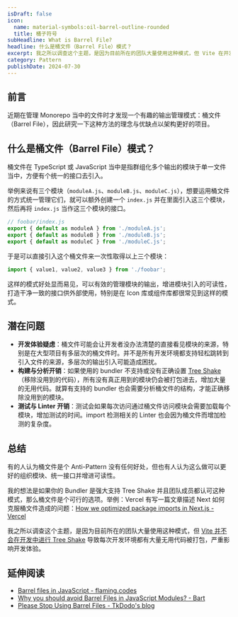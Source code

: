 ```yaml
---
isDraft: false
icon:
  name: material-symbols:oil-barrel-outline-rounded
  title: 桶子符号
subHeadline: What is Barrel File?
headline: 什么是桶文件（Barrel File）模式？
excerpt: 我之所以调查这个主题，是因为目前所在的团队大量使用这种模式，但 Vite 在开发中不进行 Tree Shake，导致每次开发环境都有大量无用代码被打包，严重影响开发体验。因此研究一下这种方法的理念与优缺点以架构更好的项目。
category: Pattern
publishDate: 2024-07-30
---
```


## 前言

近期在管理 Monorepo 当中的文件时才发现一个有趣的输出管理模式：桶文件（Barrel File），因此研究一下这种方法的理念与优缺点以架构更好的项目。

## 什么是桶文件（Barrel File）模式？

桶文件在 TypeScript 或 JavaScript 当中是指群组化多个输出的模块于单一文件当中，方便有个统一的接口去引入。

举例来说有三个模块（`moduleA.js`、`moduleB.js`、`moduleC.js`），想要运用桶文件的方式统一管理它们，就可以额外创建一个 `index.js` 并在里面引入这三个模块，然后再将 `index.js` 当作这三个模块的接口。

```javascript
// foobar/index.js
export { default as moduleA } from './moduleA.js';
export { default as moduleB } from './moduleB.js';
export { default as moduleC } from './moduleC.js';
```

于是可以直接引入这个桶文件来一次性取得以上三个模块：

```javascript
import { value1, value2, value3 } from './foobar';
```

这样的模式好处显而易见，可以有效的管理模块的输出，增进模块引入的可读性，打造干净一致的接口供外部使用，特别是在 Icon 库或组件库都很常见到这样的模式。

## 潜在问题

- **开发体验疑虑**：桶文件可能会让开发者没办法清楚的直接看见模块的来源，特别是在大型项目有多层次的桶文件时。并不是所有开发环境都支持轻松跳转到引入文件的来源，多层次的输出引入可能造成困扰。
- **构建与分析开销**：如果使用的 bundler 不支持或没有正确设置 [Tree Shake](https://developer.mozilla.org/en-US/docs/Glossary/Tree_shaking)（移除没用到的代码），所有没有真正用到的模块仍会被打包进去，增加大量的无用代码。就算有支持的 bundler 也会需要分析桶文件的结构，才能正确移除没用到的模块。
- **测试与 Linter 开销**：测试会如果每次访问通过桶文件访问模块会需要加载每个模块，增加测试的时间。import 检测相关的 Linter 也会因为桶文件而增加检测的复杂度。

## 总结

有的人认为桶文件是个 Anti-Pattern 没有任何好处，但也有人认为这么做可以更好的组织模块、统一接口并增进可读性。

我的想法是如果你的 Bundler 是强大支持 Tree Shake 并且团队成员都认可这种模式，那么桶文件是个可行的选项。举例：Vercel 有写一篇文章描述 Next 如何克服桶文件造成的问题：[How we optimized package imports in Next.js - Vercel](https://vercel.com/blog/how-we-optimized-package-imports-in-next-js)

我之所以调查这个主题，是因为目前所在的团队大量使用这种模式，但 [Vite 并不会在开发中进行 Tree Shake](https://github.com/vitejs/vite/issues/8237#issuecomment-1285887097) 导致每次开发环境都有大量无用代码被打包，严重影响开发体验。

## 延伸阅读

- [Barrel files in JavaScript - flaming.codes](https://flaming.codes/en/posts/barrel-files-in-javascript/)
- [Why you should avoid Barrel Files in JavaScript Modules? - Bart](https://laniewski.me/blog/pitfalls-of-barrel-files-in-javascript-modules/)
- [Please Stop Using Barrel Files - TkDodo's blog](https://tkdodo.eu/blog/please-stop-using-barrel-files)
